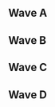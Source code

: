 {{DISPLAYTITLE:Valhalla: ''Melee'' Doubles Pools}}{{SetGame|melee}}
{{tabs static
|name1=Overview
|link1=Valhalla/Melee
|name2=Singles Pools
|link2=Valhalla/Melee/Singles Pools
|name3=Singles Bracket
|link3=Valhalla/Melee/Singles Bracket
|name4=Doubles Pools
|link4=Valhalla/Melee/Doubles Pools
|name5=Doubles Bracket
|link5=Valhalla/Melee/Doubles Bracket
|This=4
}}
==Wave A==
{{Box|start|padding=4em}}
==={{HiddenSort|A1}}===
{{GroupTableStart |Bracket A1|width=300px}}
{{DoublesGroupTableSlot|p1=Armada|p1flag=se|p2=Android|p2flag=se|win_m=4|lose_m=0|place=1|bg=up}}
{{DoublesGroupTableSlot|p1=maxsimon123|p1flag=no|p2=Rich|p2flag=no|win_m=3|lose_m=1|place=2|bg=up}}
{{DoublesGroupTableSlot|p1=Säpo|p1flag=se|p2=widde|p2flag=se|win_m=2|lose_m=2|place=3|bg=down}}
{{DoublesGroupTableSlot|p1=Spitzy|p1flag=se|p2=Erki|p2flag=se|win_m=1|lose_m=3|place=4|bg=down}}
{{DoublesGroupTableSlot|p1=Trif|p1flag=dk|p2=Brum|p2flag=dk|win_m=0|lose_m=4|place=5|bg=down}}
{{GroupTableEnd}}
{{Box|break|padding=4em}}

==={{HiddenSort|A2}}===
{{GroupTableStart |Bracket A2|width=300px}}
{{DoublesGroupTableSlot|p1=Stax|p1flag=se|p2=Jadde|p2flag=se|win_m=4|lose_m=0|place=1|bg=up}}
{{DoublesGroupTableSlot|p1=Stivo|p1flag=de|p2=ImperfeCt|p2flag=no|win_m=3|lose_m=1|place=2|bg=up}}
{{DoublesGroupTableSlot|p1=Darentei|p1flag=dk|p2=Helio|p2flag=dk|win_m=2|lose_m=2|place=3|bg=down}}
{{DoublesGroupTableSlot|p1=Lommemarthen|p1flag=no|p2=Askeflink|p2flag=no|win_m=1|lose_m=3|place=4|bg=down}}
{{DoublesGroupTableSlot|p1=MegaDean|p1flag=gb|p2=Gaia|p2flag=gb|win_m=0|lose_m=4|place=5|bg=down}}
{{GroupTableEnd}}
{{Box|break|padding=4em}}

==={{HiddenSort|A3}}===
{{GroupTableStart |Bracket A3|width=300px}}
{{DoublesGroupTableSlot|p1=Poopmaister6000|p1flag=se|p2=Hack|p2flag=se|win_m=4|lose_m=0|place=1|bg=up}}
{{DoublesGroupTableSlot|p1=NamiNami|p1flag=fi|p2=WMK|p2flag=fi|win_m=3|lose_m=1|place=2|bg=up}}
{{DoublesGroupTableSlot|p1=Paf|p1flag=no|p2=Martin|p2flag=no|win_m=2|lose_m=2|place=3|bg=down}}
{{DoublesGroupTableSlot|p1=flippy_o|p1flag=dk|p2=VooDoo|p2flag=dk|win_m=1|lose_m=3|place=4|bg=down}}
{{DoublesGroupTableSlot|p1=Nekomancer|p1flag=de|p2=Maribo|p2flag=de|win_m=0|lose_m=4|place=5|bg=down}}
{{GroupTableEnd}}
{{Box|end}}

==Wave B==
{{Box|start|padding=4em}}
==={{HiddenSort|B1}}===
{{GroupTableStart |Bracket B1|width=300px}}
{{DoublesGroupTableSlot|p1=Overtriforce|p1flag=es|p2=Trif|p2flag=es|win_m=4|lose_m=0|place=1|bg=up}}
{{DoublesGroupTableSlot|p1=Niklas2912|p1flag=no|p2=TonyMalone|p2flag=se|win_m=3|lose_m=1|place=2|bg=up}}
{{DoublesGroupTableSlot|p1=JohnnyFight|p1flag=se|p2=DINO|p2flag=se|win_m=2|lose_m=2|place=3|bg=down}}
{{DoublesGroupTableSlot|p1=TimpZ|p1flag=se|p2=CazQu33n|p2flag=se|win_m=1|lose_m=3|place=4|bg=down}}
{{DoublesGroupTableSlot|p1=Parttimenoob|p1flag=de|p2=Speare|p2flag=dk|win_m=0|lose_m=4|place=5|bg=down}}
{{GroupTableEnd}}
{{Box|break|padding=4em}}

==={{HiddenSort|B2}}===
{{GroupTableStart |Bracket B2|width=300px}}
{{DoublesGroupTableSlot|p1=Sverre|p1flag=no|p2=voffe|p2flag=no|win_m=4|lose_m=0|place=1|bg=up}}
{{DoublesGroupTableSlot|p1=Salevits|p1flag=fi|p2=Jekku|p2flag=fi|win_m=3|lose_m=1|place=2|bg=up}}
{{DoublesGroupTableSlot|p1=Length Plank|p1flag=no|p2=Oldiz|p2flag=no|win_m=2|lose_m=2|place=3|bg=down}}
{{DoublesGroupTableSlot|p1=Kimo|p1flag=dk|p2=Asse|p2flag=dk|win_m=1|lose_m=3|place=4|bg=down}}
{{DoublesGroupTableSlot|p1=Irony|p1flag=de|p2=ChuckMorris|p2flag=de|win_m=0|lose_m=4|place=5|bg=down}}
{{GroupTableEnd}}
{{Box|break|padding=4em}}

==={{HiddenSort|B3}}===
{{GroupTableStart |Bracket B3|width=300px}}
{{DoublesGroupTableSlot|p1=Paju|p1flag=fi|p2=mayhem|p2flag=fi|win_m=4|lose_m=0|place=1|bg=up}}
{{DoublesGroupTableSlot|p1=Fout NL|p1flag=nl|p2=Atlas|p2flag=nl|win_m=3|lose_m=1|place=2|bg=up}}
{{DoublesGroupTableSlot|p1=Taiki|p1flag=no|p2=NintendOrk|p2flag=no|win_m=2|lose_m=2|place=3|bg=down}}
{{DoublesGroupTableSlot|p1=RedLime|p1flag=no|p2=TheLabMaster|p2flag=no|win_m=1|lose_m=3|place=4|bg=down}}
{{DoublesGroupTableSlot|p1=Midgeet|p1flag=dk|p2=stuffekarl|p2flag=dk|win_m=0|lose_m=4|place=5|bg=down}}
{{GroupTableEnd}}
{{Box|end}}

==Wave C==
{{Box|start|padding=4em}}
==={{HiddenSort|C1}}===
{{GroupTableStart |Bracket C1|width=300px}}
{{DoublesGroupTableSlot|p1=Professor Pro|p1flag=gb|p2=Frenzy|p2flag=gb|win_m=4|lose_m=0|place=1|bg=up}}
{{DoublesGroupTableSlot|p1=FA0|p1flag=se|p2=Jack|p2flag=se|win_m=3|lose_m=1|place=2|bg=up}}
{{DoublesGroupTableSlot|p1=Mums|p1flag=se|p2=Acid Loveboi|p2flag=se|win_m=2|lose_m=2|place=3|bg=down}}
{{DoublesGroupTableSlot|p1=Starski|p1flag=se|p2=RolfLife|p2flag=se|win_m=1|lose_m=3|place=4|bg=down}}
{{DoublesGroupTableSlot|p1=Hest|p1flag=dk|p2=Thirup|p2flag=dk|win_m=0|lose_m=4|place=5|bg=down}}
{{GroupTableEnd}}
{{Box|break|padding=4em}}

==={{HiddenSort|C2}}===
{{GroupTableStart |Bracket C2|width=300px}}
{{DoublesGroupTableSlot|p1=Eagle|p1flag=dk|p2=stelzig|p2flag=dk|win_m=4|lose_m=0|place=1|bg=up}}
{{DoublesGroupTableSlot|p1=Yuna|p1flag=se|p2=RPG|p2flag=se|win_m=3|lose_m=1|place=2|bg=up}}
{{DoublesGroupTableSlot|p1=Avr|p1flag=se|p2=Laser Thunder|p2flag=se|win_m=2|lose_m=2|place=3|bg=down}}
{{DoublesGroupTableSlot|p1=DeeFly|p1flag=se|p2=Nano|p2flag=se|win_m=1|lose_m=3|place=4|bg=down}}
{{DoublesGroupTableSlot|p1=Original|p1flag=no|p2=Side B|p2flag=no|win_m=0|lose_m=4|place=5|bg=down}}
{{GroupTableEnd}}
{{Box|break|padding=4em}}

==={{HiddenSort|C3}}===
{{GroupTableStart |Bracket C3|width=300px}}
{{DoublesGroupTableSlot|p1=Pipsqueak|p1flag=se|p2=Zaik|p2flag=se|win_m=3|lose_m=0|place=1|bg=up}}
{{DoublesGroupTableSlot|p1=Jim Morrison|p1flag=nl|p2=KasparV|p2flag=nl|win_m=2|lose_m=1|place=2|bg=up}}
{{DoublesGroupTableSlot|p1=MM720|p1flag=no|p2=JohsyJam|p2flag=no|win_m=1|lose_m=2|place=3|bg=down}}
{{DoublesGroupTableSlot|p1=Oni Nick|p1flag=dk|p2=Abild|p2flag=dk|win_m=0|lose_m=3|place=4|bg=down}}
{{GroupTableEnd}}
{{Box|end}}

==Wave D==
{{Box|start|padding=4em}}
==={{HiddenSort|D1}}===
{{GroupTableStart |Bracket D1|width=300px}}
{{DoublesGroupTableSlot|p1=Zoler|p1flag=se|p2=Daydee|p2flag=se|win_m=3|lose_m=0|place=1|bg=up}}
{{DoublesGroupTableSlot|p1=Gardex|p1flag=no|p2=TheRedSock|p2flag=no|win_m=2|lose_m=1|place=2|bg=up}}
{{DoublesGroupTableSlot|p1=Janne B|p1flag=se|p2=Tellman|p2flag=se|win_m=1|lose_m=2|place=3|bg=down}}
{{DoublesGroupTableSlot|p1=Tristan|p1flag=se|p2=Isbjørn|p2flag=no|win_m=0|lose_m=3|place=4|bg=down}}
{{GroupTableEnd}}
{{Box|break|padding=4em}}

==={{HiddenSort|D2}}===
{{GroupTableStart |Bracket D2|width=300px}}
{{DoublesGroupTableSlot|p1=Tomber|p1flag=dk|p2=Nicki|p2flag=de|win_m=4|lose_m=0|place=1|bg=up}}
{{DoublesGroupTableSlot|p1=Moe|p1flag=dk|p2=Eleven|p2flag=dk|win_m=3|lose_m=1|place=2|bg=up}}
{{DoublesGroupTableSlot|p1=Toa|p1flag=no|p2=Howie|p2flag=no|win_m=2|lose_m=2|place=3|bg=down}}
{{DoublesGroupTableSlot|p1=StopAGaben|p1flag=no|p2=Badekar|p2flag=no|win_m=1|lose_m=3|place=4|bg=down}}
{{DoublesGroupTableSlot|p1=Vclox_|p1flag=gb|p2=Piney|p2flag=gb|win_m=0|lose_m=4|place=5|bg=down}}
{{GroupTableEnd}}
{{Box|break|padding=4em}}

==={{HiddenSort|D3}}===
{{GroupTableStart |Bracket D3|width=300px}}
{{DoublesGroupTableSlot|p1=bigM|p1flag=se|p2=Pricent|p2flag=no|win_m=4|lose_m=0|place=1|bg=up}}
{{DoublesGroupTableSlot|p1=Nils|p1flag=se|p2=rax|p2flag=se|win_m=3|lose_m=1|place=2|bg=up}}
{{DoublesGroupTableSlot|p1=Happymealz|p1flag=nl|p2=Renzo|p2flag=nl|win_m=2|lose_m=2|place=3|bg=down}}
{{DoublesGroupTableSlot|p1=Flippy|p1flag=se|p2=Ludderix|p2flag=se|win_m=1|lose_m=3|place=4|bg=down}}
{{DoublesGroupTableSlot|p1=Leef|p1flag=dk|p2=Stefan|p2flag=dk|win_m=0|lose_m=4|place=5|bg=down}}
{{GroupTableEnd}}
{{Box|end}}
